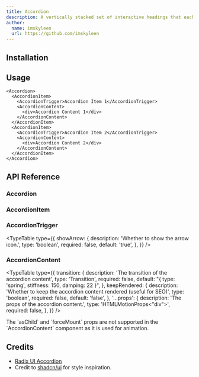 ```yaml
---
title: Accordion
description: A vertically stacked set of interactive headings that each reveal an associated section of content.
author:
  name: imskyleen
  url: https://github.com/imskyleen
---
```


<ComponentPreview name="demo-components-radix-accordion" />

## Installation

<ComponentInstallation name="components-radix-accordion" />

## Usage

```tsx
<Accordion>
  <AccordionItem>
    <AccordionTrigger>Accordion Item 1</AccordionTrigger>
    <AccordionContent>
      <div>Accordion Content 1</div>
    </AccordionContent>
  </AccordionItem>
  <AccordionItem>
    <AccordionTrigger>Accordion Item 2</AccordionTrigger>
    <AccordionContent>
      <div>Accordion Content 2</div>
    </AccordionContent>
  </AccordionItem>
</Accordion>
```

## API Reference

### Accordion

<div className="flex flex-col gap-2">
<ExternalLink
  href="https://animate-ui.com/docs/primitives/radix/accordion#accordion"
  text="Animate UI API Reference - Accordion Primitive"
/>

<ExternalLink
  href="https://www.radix-ui.com/primitives/docs/components/accordion#root"
  text="Radix UI API Reference - Accordion.Root"
/>
</div>

### AccordionItem

<div className="flex flex-col gap-2">
<ExternalLink
  href="https://animate-ui.com/docs/primitives/radix/accordion#accordionitem"
  text="Animate UI API Reference - Accordion Item Primitive"
/>

<ExternalLink
  href="https://www.radix-ui.com/primitives/docs/components/accordion#item"
  text="Radix UI API Reference - Accordion.Item"
/>
</div>

### AccordionTrigger

<div className="flex flex-col gap-2">
<ExternalLink
  href="https://animate-ui.com/docs/primitives/radix/accordion#accordiontrigger"
  text="Animate UI API Reference - Accordion Trigger Primitive"
/>

<ExternalLink
  href="https://www.radix-ui.com/primitives/docs/components/accordion#trigger"
  text="Radix UI API Reference - Accordion.Trigger"
/>
</div>

<TypeTable
  type={{
    showArrow: {
      description: 'Whether to show the arrow icon.',
      type: 'boolean',
      required: false,
      default: 'true',
    },
  }}
/>

### AccordionContent

<div className="flex flex-col gap-2">
<ExternalLink
  href="https://animate-ui.com/docs/primitives/radix/accordion#accordioncontent"
  text="Animate UI API Reference - Accordion Content Primitive"
/>

<ExternalLink
  href="https://www.radix-ui.com/primitives/docs/components/accordion#content"
  text="Radix UI API Reference - Accordion.Content"
/>
</div>

<TypeTable
  type={{
    transition: {
      description: 'The transition of the accordion content',
      type: 'Transition',
      required: false,
      default: "{ type: 'spring', stiffness: 150, damping: 22 }",
    },
    keepRendered: {
      description:
        'Whether to keep the accordion content rendered (useful for SEO)',
      type: 'boolean',
      required: false,
      default: 'false',
    },
    '...props': {
      description: 'The props of the accordion content.',
      type: 'HTMLMotionProps<"div">',
      required: false,
    },
  }}
/>

<Callout type="info">
  The `asChild` and `forceMount` props are not supported in the
  `AccordionContent` component as it is used for animation.
</Callout>

## Credits

- [Radix UI Accordion](https://www.radix-ui.com/primitives/docs/components/accordion)
- Credit to [shadcn/ui](https://ui.shadcn.com/docs/components/accordion) for style inspiration.
